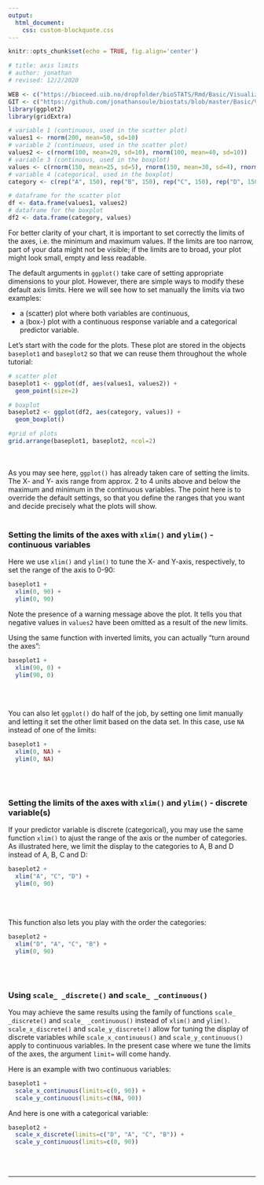```yaml
---
output:
  html_document:
    css: custom-blockquote.css
--- 
```


```r
knitr::opts_chunk$set(echo = TRUE, fig.align='center')

# title: axis limits
# author: jonathan
# revised: 12/2/2020 

WEB <- c("https://bioceed.uib.no/dropfolder/bioSTATS/Rmd/Basic/Visualizing/Essential/axis-limits.html")
GIT <- c("https://github.com/jonathansoule/biostats/blob/master/Basic/Visualizing/Essential/axis-limits.Rmd")
library(ggplot2)
library(gridExtra)

# variable 1 (continuous, used in the scatter plot)
values1 <- rnorm(200, mean=50, sd=10) 
# variable 2 (continuous, used in the scatter plot)
values2 <- c(rnorm(100, mean=20, sd=10), rnorm(100, mean=40, sd=10))
# variable 3 (continuous, used in the boxplot)
values <- c(rnorm(150, mean=25, sd=5), rnorm(150, mean=30, sd=4), rnorm(150, mean=15, 3), rnorm(150, mean=40, sd=5)) 
# variable 4 (categorical, used in the boxplot)
category <- c(rep("A", 150), rep("B", 150), rep("C", 150), rep("D", 150))

# dataframe for the scatter plot
df <- data.frame(values1, values2)
# dataframe for the boxplot
df2 <- data.frame(category, values)
```
For better clarity of your chart, it is important to set correctly the limits of the axes, i.e. the minimum and maximum values. If the limits are too narrow, part of your data might not be visible; if the limits are to broad, your plot might look small, empty and less readable.

The default arguments in `ggplot()` take care of setting appropriate dimensions to your plot. However, there are simple ways to modify these default axis limits. Here we will see how to set manually the limits via two examples: 

+ a (scatter) plot where both variables are continuous,
+ a (box-) plot with a continuous response variable and a categorical predictor variable. 

Let’s start with the code for the plots. These plot are stored in the objects `baseplot1` and `baseplot2` so that we can reuse them throughout the whole tutorial:

```r
# scatter plot
baseplot1 <- ggplot(df, aes(values1, values2)) +
  geom_point(size=2) 

# boxplot
baseplot2 <- ggplot(df2, aes(category, values)) +
  geom_boxplot()

#grid of plots
grid.arrange(baseplot1, baseplot2, ncol=2)
```
<br/><br/>
As you may see here, `ggplot()` has already taken care of setting the limits. The X- and Y- axis range from approx. 2 to 4 units above and below the maximum and minimum in the continuous variables. The point here is to override the default settings, so that you define the ranges that you want and decide precisely what the plots will show. 
<br/><br/>

### Setting the limits of the axes with `xlim()` and `ylim()` - continuous variables

Here we use `xlim()` and `ylim()` to tune the X- and Y-axis, respectively, to set the range of the axis to 0-90:

```r
baseplot1 +
  xlim(0, 90) +
  ylim(0, 90)
```
Note the presence of a warning message above the plot. It tells you that negative values in `values2` have been omitted as a result of the new limits.

Using the same function with inverted limits, you can actually "turn around the axes":

```r
baseplot1 +
  xlim(90, 0) +
  ylim(90, 0)
```
<br/><br/>

You can also let `ggplot()` do half of the job, by setting one limit manually and letting it set the other limit based on the data set. In this case, use `NA` instead of one of the limits:
```r
baseplot1 +
  xlim(0, NA) +
  ylim(0, NA)
```
<br/><br/>

### Setting the limits of the axes with `xlim()` and `ylim()` - discrete variable(s) 

If your predictor variable is discrete (categorical), you may use the same function `xlim()` to ajust the range of the axis or the number of categories. As illustrated here, we limit the display to the categories to A, B and D instead of A, B, C and D:
```r
baseplot2 +
  xlim("A", "C", "D") +
  ylim(0, 90)
```
<br/><br/>

This function also lets you play with the order the categories:
```r
baseplot2 +
  xlim("D", "A", "C", "B") +
  ylim(0, 90)
```
<br/><br/>


### Using `scale_ _discrete()` and `scale_ _continuous()`

You may achieve the same results using the family of functions `scale_ _discrete()` and `scale_ _continuous()` instead of `xlim()` and `ylim()`. `scale_x_discrete()` and `scale_y_discrete()` allow for tuning the display of discrete variables while `scale_x_continuous()` and `scale_y_continuous()` apply to continuous variables. In the present case where we tune the limits of the axes, the argument `limit=` will come handy.

Here is an example with two continuous variables:
```r
baseplot1 +
  scale_x_continuous(limits=c(0, 90)) +
  scale_y_continuous(limits=c(NA, 90))
```

And here is one with a categorical variable:
```r
baseplot2 +
  scale_x_discrete(limits=c("D", "A", "C", "B")) +
  scale_y_continuous(limits=c(0, 90))
```

<br/><br/>

***
<!-- UNCOMMENT TO ACTIVATE
Get the Rmarkdown file corresponding to this page on [GitHub](`r GIT`){target="_blank"}.
-->
